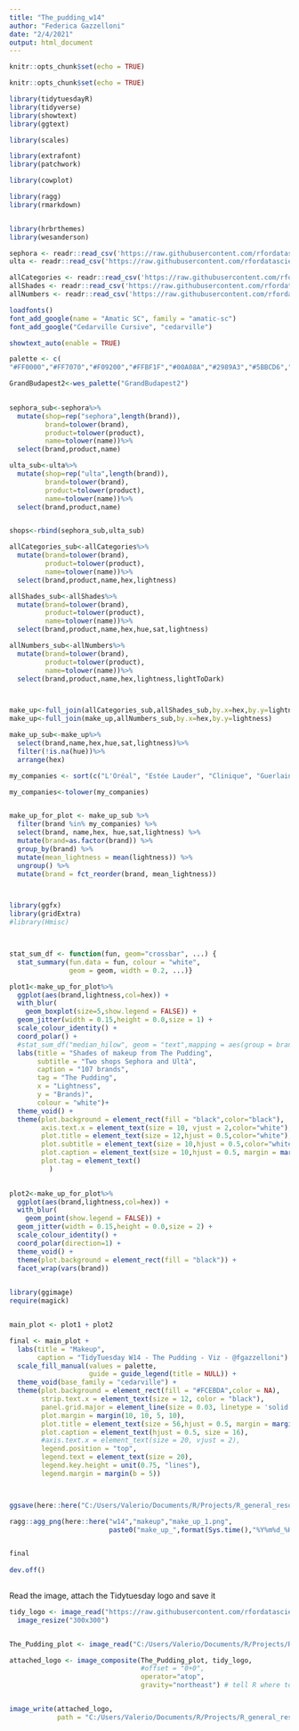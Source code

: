 ```yaml
---
title: "The_pudding_w14"
author: "Federica Gazzelloni"
date: "2/4/2021"
output: html_document
---
```


```r
knitr::opts_chunk$set(echo = TRUE)
```


```r
knitr::opts_chunk$set(echo = TRUE)
```

```r
library(tidytuesdayR)
library(tidyverse)
library(showtext)
library(ggtext)

library(scales)

library(extrafont)
library(patchwork)

library(cowplot)

library(ragg)
library(rmarkdown)


library(hrbrthemes)
library(wesanderson)

```



```r
sephora <- readr::read_csv('https://raw.githubusercontent.com/rfordatascience/tidytuesday/master/data/2021/2021-03-30/sephora.csv')
ulta <- readr::read_csv('https://raw.githubusercontent.com/rfordatascience/tidytuesday/master/data/2021/2021-03-30/ulta.csv')

allCategories <- readr::read_csv('https://raw.githubusercontent.com/rfordatascience/tidytuesday/master/data/2021/2021-03-30/allCategories.csv')
allShades <- readr::read_csv('https://raw.githubusercontent.com/rfordatascience/tidytuesday/master/data/2021/2021-03-30/allShades.csv')
allNumbers <- readr::read_csv('https://raw.githubusercontent.com/rfordatascience/tidytuesday/master/data/2021/2021-03-30/allNumbers.csv')

```


```r
loadfonts()
font_add_google(name = "Amatic SC", family = "amatic-sc")
font_add_google("Cedarville Cursive", "cedarville")

showtext_auto(enable = TRUE)

palette <- c(
"#FF0000","#FF7070","#F09200","#FFBF1F","#00A08A","#2989A3","#5BBCD6","#A475D9")

GrandBudapest2<-wes_palette("GrandBudapest2")
  

```


```r
sephora_sub<-sephora%>%
  mutate(shop=rep("sephora",length(brand)),
         brand=tolower(brand),
         product=tolower(product),
         name=tolower(name))%>%
  select(brand,product,name)

ulta_sub<-ulta%>%
  mutate(shop=rep("ulta",length(brand)),
         brand=tolower(brand),
         product=tolower(product),
         name=tolower(name))%>%
  select(brand,product,name)


shops<-rbind(sephora_sub,ulta_sub)
```



```r
allCategories_sub<-allCategories%>%
  mutate(brand=tolower(brand),
         product=tolower(product),
         name=tolower(name))%>%
  select(brand,product,name,hex,lightness)

allShades_sub<-allShades%>%
  mutate(brand=tolower(brand),
         product=tolower(product),
         name=tolower(name))%>%
  select(brand,product,name,hex,hue,sat,lightness)

allNumbers_sub<-allNumbers%>%
  mutate(brand=tolower(brand),
         product=tolower(product),
         name=tolower(name))%>%
  select(brand,product,name,hex,lightness,lightToDark)



make_up<-full_join(allCategories_sub,allShades_sub,by.x=hex,by.y=lightness)
make_up<-full_join(make_up,allNumbers_sub,by.x=hex,by.y=lightness)

make_up_sub<-make_up%>%
  select(brand,name,hex,hue,sat,lightness)%>%
  filter(!is.na(hue))%>%
  arrange(hex)

```

```r
my_companies <- sort(c("L'Oréal", "Estée Lauder", "Clinique", "Guerlain", "Shiseido","MAC", "Maybelline", "Lancôme", "Benefit Cosmetics"), decreasing = TRUE)

my_companies<-tolower(my_companies)


make_up_for_plot <- make_up_sub %>%
  filter(brand %in% my_companies) %>%
  select(brand, name,hex, hue,sat,lightness) %>%
  mutate(brand=as.factor(brand)) %>%
  group_by(brand) %>%
  mutate(mean_lightness = mean(lightness)) %>%
  ungroup() %>%
  mutate(brand = fct_reorder(brand, mean_lightness))



library(ggfx)
library(gridExtra)
#library(Hmisc)



stat_sum_df <- function(fun, geom="crossbar", ...) {
  stat_summary(fun.data = fun, colour = "white", 
               geom = geom, width = 0.2, ...)}

plot1<-make_up_for_plot%>%
  ggplot(aes(brand,lightness,col=hex)) + 
  with_blur(
    geom_boxplot(size=5,show.legend = FALSE)) + 
  geom_jitter(width = 0.15,height = 0.0,size = 1) + 
  scale_colour_identity() + 
  coord_polar() + 
  #stat_sum_df("median_hilow", geom = "text",mapping = aes(group = brand,label=name))+
  labs(title = "Shades of makeup from The Pudding",
       subtitle = "Two shops Sephora and Ultà",
       caption = "107 brands",
       tag = "The Pudding",
       x = "Lightness",
       y = "Brands)",
       colour = "white")+
  theme_void() + 
  theme(plot.background = element_rect(fill = "black",color="black"),
        axis.text.x = element_text(size = 10, vjust = 2,color="white"),
        plot.title = element_text(size = 12,hjust = 0.5,color="white"),
        plot.subtitle = element_text(size = 10,hjust = 0.5,color="white"),
        plot.caption = element_text(size = 10,hjust = 0.5, margin = margin(t = 5, b = 10),color="white"),
        plot.tag = element_text()
          ) 
  

plot2<-make_up_for_plot%>%
  ggplot(aes(brand,lightness,col=hex)) + 
  with_blur(
    geom_point(show.legend = FALSE)) + 
  geom_jitter(width = 0.15,height = 0.0,size = 2) + 
  scale_colour_identity() +
  coord_polar(direction=1) +
  theme_void() + 
  theme(plot.background = element_rect(fill = "black")) + 
  facet_wrap(vars(brand))
  

```




```r
library(ggimage)
require(magick)


main_plot <- plot1 + plot2

final <- main_plot + 
  labs(title = "Makeup",
       caption = "TidyTuesday W14 - The Pudding - Viz - @fgazzelloni") + 
  scale_fill_manual(values = palette,
                    guide = guide_legend(title = NULL)) + 
  theme_void(base_family = "cedarville") + 
  theme(plot.background = element_rect(fill = "#FCEBDA",color = NA),
        strip.text.x = element_text(size = 12, color = "black"),
        panel.grid.major = element_line(size = 0.03, linetype = 'solid',colour = "black"),
        plot.margin = margin(10, 10, 5, 10),
        plot.title = element_text(size = 56,hjust = 0.5, margin = margin(t = 5, b = 10)),
        plot.caption = element_text(hjust = 0.5, size = 16),
        #axis.text.x = element_text(size = 20, vjust = 2),
        legend.position = "top",
        legend.text = element_text(size = 20),
        legend.key.height = unit(0.75, "lines"),
        legend.margin = margin(b = 5))



ggsave(here::here("C:/Users/Valerio/Documents/R/Projects/R_general_resourses/TidyTuesday/TidyTuesday/w14/makeup","make_up_1.png"),type="cairo")

```

```r
ragg::agg_png(here::here("w14","makeup","make_up_1.png",
                         paste0("make_up_",format(Sys.time(),"%Y%m%d_%H%M%S"),".png")),res = 320, width = 14, height = 8, units = "in")


final
                                
dev.off()                                
                                
```

Read the image, attach the Tidytuesday logo and save it
```r
tidy_logo <- image_read("https://raw.githubusercontent.com/rfordatascience/tidytuesday/master/static/plot_logo.png") %>%
  image_resize("300x300")


The_Pudding_plot <- image_read("C:/Users/Valerio/Documents/R/Projects/R_general_resourses/TidyTuesday/TidyTuesday/w14/makeup           .png")

attached_logo <- image_composite(The_Pudding_plot, tidy_logo,
                                 #offset = "0+0",
                                 operator="atop",
                                 gravity="northeast") # tell R where to put the logo


image_write(attached_logo, 
            path = "C:/Users/Valerio/Documents/R/Projects/R_general_resourses/TidyTuesday/TidyTuesday/w14/makeup/The_Pudding_plot_w14.png", format = "png") # save final plot
```











